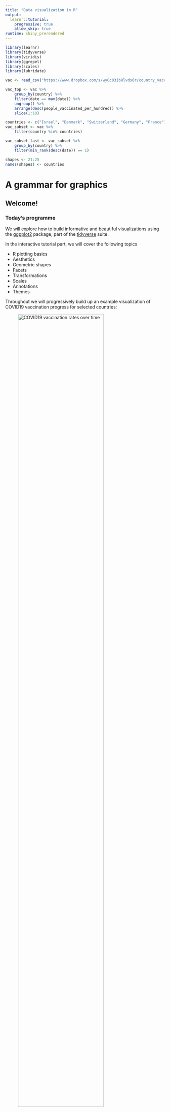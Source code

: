 ```yaml
---
title: "Data visualization in R"
output: 
  learnr::tutorial:
    progressive: true   
    allow_skip: true
runtime: shiny_prerendered
---
```


```r
library(learnr)
library(tidyverse)
library(viridis)
library(ggrepel)
library(scales)
library(lubridate)

vac <- read_csv("https://www.dropbox.com/s/wy0c03ib8lvds6r/country_vaccinations.csv?dl=1")

vac_top <- vac %>%
    group_by(country) %>%
    filter(date == max(date)) %>%
    ungroup() %>%
    arrange(desc(people_vaccinated_per_hundred)) %>%
    slice(1:10)

countries <- c("Israel", "Denmark", "Switzerland", "Germany", "France")
vac_subset <- vac %>%
    filter(country %in% countries)

vac_subset_last <- vac_subset %>%
    group_by(country) %>%
    filter(min_rank(desc(date)) == 1)

shapes <- 21:25
names(shapes) <- countries
```

# A grammar for graphics

## Welcome!

### Today's programme

We will explore how to build informative and beautiful visualizations using the [ggpplot2](https://ggplot2.tidyverse.org/index.html) package, part of the [tidyverse](https://www.tidyverse.org/) suite. 

In the interactive tutorial part, we will cover the following topics

* R plotting basics
* Aesthetics
* Geometric shapes
* Facets
* Transformations
* Scales
* Annotations
* Themes

Throughout we will progressively build up an example visualization of COVID19 vaccination progress for selected countries:

![*COVID19 vaccination rates over time*](https://www.dropbox.com/s/poarmk08gxwk8cp/plot.png?dl=1){width=80%}

Following the interactive tutorial, there will be individual group exercises, where you will apply the learned techniques to build visualizations exploring different aspects of the example dataset.


**Some useful resources**

[ggplot2 cheat sheet](https://github.com/rstudio/cheatsheets/raw/master/data-visualization-2.1.pdf)  
R for Data Science, chapter [visualization](https://r4ds.had.co.nz/data-visualisation.html)  
[Fundamentals of Data Visualization](https://clauswilke.com/dataviz/)  

### Interactive tutorial format
This is what a code exercise block looks like

```r
hist(rnorm(1000))
```

In tutorial sections, example code is provided by clicking the 'Solution' button
```r
hist(rnorm(1000))
```
```r
hist(rnorm(1000), breaks=100)
```

In the exercise sections, hints can be progressively revealed by clicking the 'Hints' button

```r
hist(rnorm(1000))
```
```r
hist(rnorm(1000), breaks=...)
```
```r
hist(rnorm(1000), breaks=100)
```
## Basics

### Set up

pre-loading some necessary libraries

```r
library(tidyverse)
library(viridis)
library(ggrepel)
library(scales)
library(lubridate)
```

we'll use a [COVID19 vaccinations progress](https://www.kaggle.com/gpreda/covid-world-vaccination-progress) dataset for this tutorial


```r
vac <- read_csv("https://www.dropbox.com/s/wy0c03ib8lvds6r/country_vaccinations.csv?dl=1")
```

### Let's explore the data
```r
vac
```
```r
vac
vac %>%
    head()
vac %>%
    colnames()
```

### R base plotting engine
```r
plot(vac$date, vac$total_vaccinations)
```
```r
### basic plot types
plot(vac$date, vac$total_vaccinations)
boxplot(vac$people_vaccinated ~ vac$country)

vac_top <- vac %>%
    group_by(country) %>%
    filter(date == max(date)) %>%
    ungroup() %>%
    arrange(desc(people_vaccinated_per_hundred)) %>%
    slice(1:10)
dotchart(vac_top$total_vaccinations_per_hundred, labels = vac_top$country)
boxplot
dotchart
```

### Dotchart ggplot2 version
```r
ggdotchart <- function(df, x, label){
    df <- df %>%
        mutate(y = fct_reorder(!! sym(label), desc(!! sym(x))))

    p <- ggplot(df, mapping = aes(x = !! sym(x), y = y)) +
        geom_hline(aes(yintercept = country), linetype = "dashed", colour = "grey", size = 0.25) +
        geom_point(size = 2, shape = 1) +
        theme_bw() +
        theme(panel.grid.major = element_blank(), panel.grid.minor = element_blank())
    p
}
dotchart
dotchart(vac_top$total_vaccinations_per_hundred, labels = vac_top$country)
ggdotchart(vac_top, "total_vaccinations_per_hundred", "country")
```

## Coordinate systems

### ggplot2 syntax
the most basic ggplot2 visualizations are built using the following minimal syntax:

```r
ggplot(data=<DATA>) + 
  <GEOM_FUNCTION>(mapping = aes(<MAPPINGS>))
```

### Simple plot using 2 variables
```r
ggplot()
```
```r
ggplot(vac_subset, mapping = aes(x = date, y = total_vaccinations)) +
    geom_point()
```

### Modifying coordinate systems
```r
ggplot(vac_subset, mapping = aes(x = date, y = total_vaccinations)) +
    geom_point()
```
```r
ggplot(vac_subset, mapping = aes(x = date, y = total_vaccinations)) +
    geom_point()

### explicit coordinate system
ggplot(vac_subset, mapping = aes(x = date, y = total_vaccinations)) +
    geom_point() +
    coord_cartesian()

### zoom in
ggplot(vac_subset, mapping = aes(x = date, y = total_vaccinations)) +
    geom_point() +
    coord_cartesian(ylim = c(0, 1e6))

### other coordinate system
ggplot(vac_subset, mapping = aes(x = date, y = total_vaccinations)) +
    geom_point() +
    coord_polar()
```

### Short exercise 1

Plot the number of people fully vaccinated (variable 'people_fully_vaccinated') against total number of people having received at least one vaccine dose (variable 'people_vaccinated'). 
```r
vac_subset
```
```r
ggplot(vac_subset, mapping = aes(x = people_vaccinated, y = people_fully_vaccinated)) +
    geom_point()
```


## Aesthetics

### Mapping aesthetics to variables
```r
ggplot(vac_subset, mapping = aes(x = date, y = total_vaccinations, shape = country)) +
    geom_point()
```
```r
ggplot(vac_subset, mapping = aes(x = date, y = total_vaccinations, shape = country)) +
    geom_point()

### map colour to daily vaccinations
ggplot(vac_subset, mapping = aes(x = date, y = total_vaccinations, colour = daily_vaccinations_raw)) +
    geom_point()

### map size and transparency to daily vaccinations
ggplot(vac_subset, mapping = aes(x = date, y = total_vaccinations, size = daily_vaccinations_raw, alpha = daily_vaccinations_raw)) +
    geom_point()
```

### Mapping versus setting an aesthaetic
```r
ggplot(vac_subset, mapping = aes(x = date, y = total_vaccinations, colour = daily_vaccinations_raw)) +
    geom_point()
```
```r
ggplot(vac_subset, mapping = aes(x = date, y = total_vaccinations, colour = daily_vaccinations_raw)) +
    geom_point()

ggplot(vac_subset, mapping = aes(x = date, y = total_vaccinations, colour = "daily_vaccinations_raw")) +
    geom_point()
```

### Start building the example visualization

![*COVID19 vaccination rates over time*](https://www.dropbox.com/s/poarmk08gxwk8cp/plot.png?dl=1){width=80%}

```r
vac_subset
```
```r
ggplot(vac_subset, mapping = aes(x = date, y = total_vaccinations, shape = country, colour = daily_vaccinations_raw)) +
    geom_point()
```

## Geometric shapes

### Simple point geom
```r
ggplot(vac_subset, mapping = aes(x = date, y = total_vaccinations)) +
    geom_point()
```

### Aesthetics of points
```r
df <- tibble(x = factor(0:25), y = 1)
```
```r
df <- tibble(x = factor(0:25), y = 1)

### geom_point shapes
ggplot(df, mapping = aes(x = x, y = y)) +
    geom_point(shape = 0:25, size = 4)

### geom_point colours
ggplot(df, mapping = aes(x = x, y = y)) +
    geom_point(shape = 0:25, colour = 1:26, fill = "grey", size = 4, stroke = 1)
```

### Aesthetics of lines
```r
df <- tibble(x = 0:5, xend = 0:5, y = 0, yend = 10)
```
```r
df <- tibble(x = 0:5, xend = 0:5, y = 0, yend = 10)

### geom_line linetypes
ggplot(df, mapping = aes(x = x, xend = xend, y = y, yend = yend)) +
    geom_segment(size = 3, linetype = 1:6)

### path vs line
ggplot(vac_subset, mapping = aes(x = date, y = total_vaccinations)) +
    geom_path()
ggplot(vac_subset, mapping = aes(x = date, y = total_vaccinations)) +
    geom_line()
```

### Examples of other geoms
```r
ggplot(vac_subset, mapping = aes(x = date, y = total_vaccinations)) +
    geom_point(aes(fill = country)) +
    geom_hline(yintercept = 1e6, linetype = "dashed")
```
```r
ggplot(vac_subset, mapping = aes(x = date, y = total_vaccinations)) +
    geom_point(aes(fill = country)) +
    geom_hline(yintercept = 1e6, linetype = "dashed")

ggplot(vac_subset, mapping = aes(x = date, y = total_vaccinations)) +
    geom_col(aes(fill = country))
```

### Positional adjustments
```r
ggplot(vac_subset, mapping = aes(x = date, y = total_vaccinations)) +
    geom_col(aes(fill = country), position = position_stack())
```

```r
ggplot(vac_subset, mapping = aes(x = date, y = total_vaccinations)) +
    geom_col(aes(fill = country), position = position_stack())

### dodge bars
ggplot(vac_subset, mapping = aes(x = date, y = total_vaccinations)) +
    geom_col(aes(fill = country), position = position_dodge())

### proportions of full
ggplot(vac_subset, mapping = aes(x = date, y = total_vaccinations)) +
    geom_col(aes(fill = country), position = position_fill())

### jitter
ggplot(vac_subset, mapping = aes(x = country, y = daily_vaccinations_raw)) +
    geom_point(size = 1)
ggplot(vac_subset, mapping = aes(x = country, y = daily_vaccinations_raw)) +
    geom_point(size = 1, position = position_jitter(height = 0, width = 0.15), alpha = 0.5)
```

### Use different data set for geoms
```r
vac_subset_last <- vac_subset %>%
    group_by(country) %>%
    filter(min_rank(desc(date)) == 1)
vac_subset_last
```
```r
vac_subset_last <- vac_subset %>%
    group_by(country) %>%
    filter(min_rank(desc(date)) == 1)
vac_subset_last

ggplot(vac_subset, mapping = aes(x = date, y = total_vaccinations)) +
    geom_point() +
    geom_point(data = vac_subset_last, size = 3, shape = 17)
```

### Continue building the example visualization

![*COVID19 vaccination rates over time*](https://www.dropbox.com/s/poarmk08gxwk8cp/plot.png?dl=1){width=80%}

```r
ggplot(vac_subset, mapping = aes(x = date, y = total_vaccinations, shape = country, colour = daily_vaccinations_raw)) +
    geom_point()
```
```r
### plot points only on last vaccination day
ggplot(vac_subset, mapping = aes(x = date, y = total_vaccinations, shape = country, colour = daily_vaccinations_raw)) +
    geom_path() +
    geom_point(size = 2, data = vac_subset_last)
```

### Short exercise 2
Plot the number of people fully vaccinated (variable 'people_fully_vaccinated') against total number of people having received at least one vaccine dose (variable 'people_vaccinated'). Map colour to the country (variable 'country'), and use both points and lines as geoms

```r
vac_subset
```
```r
ggplot(vac_subset, mapping = aes(x = people_vaccinated, y = people_fully_vaccinated, colour = country)) +
    geom_point() +
    geom_line()
```

## Facets

### Simple faceting mapping one variable to panels
```r
ggplot(vac_subset, mapping = aes(x = date, y = total_vaccinations, shape = country, colour = daily_vaccinations_raw)) +
    geom_point() +
    facet_wrap(~country)
```
```r
ggplot(vac_subset, mapping = aes(x = date, y = total_vaccinations, shape = country, colour = daily_vaccinations_raw)) +
    geom_point() +
    facet_wrap(~country)

### panels in grid
ggplot(vac_subset, mapping = aes(x = date, y = total_vaccinations, shape = country, colour = daily_vaccinations_raw)) +
    geom_point() +
    facet_grid(country ~ .)
```

### Faceting two or more variables
```r
ggplot(vac_subset, mapping = aes(x = date, y = total_vaccinations, shape = country, colour = daily_vaccinations_raw)) +
    geom_point() +
    facet_grid(country ~ .)
```
```r
ggplot(vac_subset, mapping = aes(x = date, y = total_vaccinations, shape = country, colour = daily_vaccinations_raw)) +
    geom_point() +
    facet_grid(country ~ .)

### 2 variables in grid
ggplot(vac_subset, mapping = aes(x = date, y = total_vaccinations, shape = country, colour = daily_vaccinations_raw)) +
    geom_point() +
    facet_grid(country ~ vaccines)

### muliple variables per panel
ggplot(vac_subset, mapping = aes(x = date, y = total_vaccinations, shape = country, colour = daily_vaccinations_raw)) +
    geom_point() +
    facet_wrap(~country+vaccines)
```

### Continue building the example visualization

![*COVID19 vaccination rates over time*](https://www.dropbox.com/s/poarmk08gxwk8cp/plot.png?dl=1){width=80%}

```r
ggplot(vac_subset, mapping = aes(x = date, y = total_vaccinations, shape = country, colour = daily_vaccinations_raw)) +
    geom_path() +
    geom_point(size = 2, data = vac_subset_last)
```
```r
### facet plot by vaccination manufacturers
ggplot(vac_subset, mapping = aes(x = date, y = total_vaccinations, shape = country, colour = daily_vaccinations_raw)) +
    geom_path() +
    geom_point(size = 2, data = vac_subset_last) +
    facet_grid(vaccines ~ .)
```

## Transformations

### Examples of summarising geoms

```r
ggplot(vac_subset, mapping = aes(x = date)) +
    geom_bar()
```
```r
ggplot(vac_subset, mapping = aes(x = date)) +
    geom_bar()

### dot plot
ggplot(vac_subset, mapping = aes(x = date)) +
    geom_dotplot()

### box plot
ggplot(vac_subset, mapping = aes(x = date, y = total_vaccinations)) +
    geom_boxplot()
```

### Custom summary statistics

```r
ggplot(vac_subset, mapping = aes(x = date, y = total_vaccinations)) +
    stat_summary(fun = sum)
```
```r
ggplot(vac_subset, mapping = aes(x = date, y = total_vaccinations)) +
    stat_summary(fun = sum)

### change geom for summary
ggplot(vac_subset, mapping = aes(x = date, y = total_vaccinations)) +
    stat_summary(fun = sum, geom = "bar")

### more complex summary stat
ggplot(vac_subset, mapping = aes(x = date, y = total_vaccinations)) +
    stat_summary(fun = median, fun.min = min, fun.max = max)
```

### Smoothing

```r
ggplot(vac_subset, mapping = aes(x = date, y = total_vaccinations)) +
    geom_point() +
    stat_smooth()
```

```r
ggplot(vac_subset, mapping = aes(x = date, y = total_vaccinations)) +
    geom_point() +
    stat_smooth()

### stratify summary
ggplot(vac_subset, mapping = aes(x = date, y = total_vaccinations)) +
    geom_point() +
    stat_smooth(aes(group = country))

### change methods
ggplot(vac_subset, mapping = aes(x = date, y = total_vaccinations)) +
    geom_point() +
    stat_smooth(aes(group = country), method = "lm")
```

### Short exercise 3
Plot the number of people fully vaccinated (variable 'people_fully_vaccinated') against total number of people having received at least one vaccine dose (variable 'people_vaccinated'). Use facets to distinguish countries (variable 'country'), and add a linear smoothing (`method = "lm"`)

```r
vac_subset
```
```r
ggplot(vac_subset, mapping = aes(x = people_vaccinated, y = people_fully_vaccinated)) +
    geom_point() + 
    stat_smooth(aes(group = country), method = "lm") + 
    facet_grid(country ~.)
```

## Scales

### Colour scales

```r
ggplot(vac_subset, mapping = aes(x = date, y = total_vaccinations, colour = daily_vaccinations_raw)) +
    geom_point()
```
```r
ggplot(vac_subset, mapping = aes(x = date, y = total_vaccinations, colour = daily_vaccinations_raw)) +
    geom_point()

### two colour gradient
ggplot(vac_subset, mapping = aes(x = date, y = total_vaccinations, colour = daily_vaccinations_raw)) +
    geom_point() +
    scale_colour_gradient(low = "blue", high = "red")

### multicolor gradient
ggplot(vac_subset, mapping = aes(x = date, y = total_vaccinations, shape = country, colour = daily_vaccinations_raw)) +
    geom_point() +
    scale_colour_gradientn(colours = rainbow(100))

### discrete colour scale
ggplot(vac_subset, mapping = aes(x = date, y = total_vaccinations, colour = country)) +
    geom_point()
```

### Specialized colour palettes

```r
ggplot(vac_subset, mapping = aes(x = date, y = total_vaccinations, colour = country)) +
    geom_point() +
    scale_color_brewer()
```
```r
ggplot(vac_subset, mapping = aes(x = date, y = total_vaccinations, colour = country)) +
    geom_point() +
    scale_color_brewer()

### Color brewer palettes
ggplot(vac_subset, mapping = aes(x = date, y = total_vaccinations, colour = country)) +
    geom_point() +
    scale_color_brewer(palette = "Set1")

ggplot(vac_subset, mapping = aes(x = date, y = total_vaccinations, colour = country)) +
    geom_point() +
    scale_color_brewer(palette = "Spectral")

ggplot(vac_subset, mapping = aes(x = date, y = total_vaccinations, shape = country, colour = daily_vaccinations_raw)) +
    geom_point() +
    scale_colour_distiller(palette = "Spectral")

### Viridis palettes
ggplot(vac_subset, mapping = aes(x = date, y = total_vaccinations, shape = country, colour = daily_vaccinations_raw)) +
    geom_point() +
    scale_colour_viridis()
```

[Color brewer](https://colorbrewer2.org/)  
[Viridis color palettes](https://cran.r-project.org/web/packages/viridis/vignettes/intro-to-viridis.html)


### Manual scale for discrete variables

```r
shapes <- 21:25
names(shapes) <- countries
```
```r
shapes <- 21:25
names(shapes) <- countries

ggplot(vac_subset, mapping = aes(x = date, y = total_vaccinations, shape = country, colour = daily_vaccinations_raw)) +
    geom_point() +
    scale_colour_viridis() +
    scale_shape_manual(values = shapes)
```

### Adjusting scales

```r
ggplot(vac_subset, mapping = aes(x = date, y = total_vaccinations, shape = country, colour = daily_vaccinations_raw)) +
    geom_point() +
    scale_colour_viridis() +
    scale_shape_manual(values = shapes) +
    scale_y_continuous(trans = "log10")
```
```r
ggplot(vac_subset, mapping = aes(x = date, y = total_vaccinations, shape = country, colour = daily_vaccinations_raw)) +
    geom_point() +
    scale_colour_viridis() +
    scale_shape_manual(values = shapes) +
    scale_y_continuous(trans = "log10")

### set limits
ggplot(vac_subset, mapping = aes(x = date, y = total_vaccinations, shape = country, colour = daily_vaccinations_raw)) +
    geom_point() +
    scale_colour_viridis() +
    scale_shape_manual(values = shapes) +
    scale_y_continuous(limits = c(0, 1e6))

### custom labels
ggplot(vac_subset, mapping = aes(x = date, y = total_vaccinations, shape = country, colour = daily_vaccinations_raw)) +
    geom_point() +
    scale_colour_viridis() +
    scale_shape_manual(values = shapes) +
    scale_y_continuous(labels = label_number())
```

### Continue building the example visualization

![*COVID19 vaccination rates over time*](https://www.dropbox.com/s/poarmk08gxwk8cp/plot.png?dl=1){width=80%}

```r
ggplot(vac_subset, mapping = aes(x = date, y = total_vaccinations, shape = country, colour = daily_vaccinations_raw)) +
    geom_path() +
    geom_point(size = 2, data = vac_subset_last) +
    facet_grid(vaccines ~ .)
```
```r
### add custom scales and labels
ggplot(vac_subset, mapping = aes(x = date, y = total_vaccinations, shape = country, colour = daily_vaccinations_raw, fill = daily_vaccinations_raw)) +
    geom_path() +
    geom_point(size = 2, data = vac_subset_last) +
    facet_grid(vaccines ~ .) +
    scale_y_continuous(labels = label_comma()) +
    scale_colour_viridis(labels = label_comma()) +
    scale_fill_viridis(labels = label_comma()) +
    scale_shape_manual(values = shapes)
```

## Annotations

### Add text to plot
```r
vac_subset_date <- vac_subset %>%
    filter(date > ymd(20210115), date < ymd(20210120))
```
```r
vac_subset_date <- vac_subset %>%
    filter(date > ymd(20210115), date < ymd(20210120))

### add text 
ggplot(vac_subset, mapping = aes(x = date, y = total_vaccinations)) +
    geom_point(colour = "grey") +
    geom_text(aes(label = total_vaccinations), size = 3, data = vac_subset_date)

### avoid overplotting by repelling text 
ggplot(vac_subset, mapping = aes(x = date, y = total_vaccinations)) +
    geom_point(colour = "grey") +
    geom_text_repel(aes(label = total_vaccinations), size = 2, min.segment.length = 0, data = vac_subset_date, max.overlaps=Inf)

### label format 
ggplot(vac_subset, mapping = aes(x = date, y = total_vaccinations)) +
    geom_point(colour = "grey") +
    geom_label_repel(aes(label = total_vaccinations), size = 2, min.segment.length = 0, data = vac_subset_date, max.overlaps=Inf)
```

### Continue building the example visualization

![*COVID19 vaccination rates over time*](https://www.dropbox.com/s/poarmk08gxwk8cp/plot.png?dl=1){width=80%}

```r
ggplot(vac_subset, mapping = aes(x = date, y = total_vaccinations, shape = country, colour = daily_vaccinations_raw, fill = daily_vaccinations_raw)) +
    geom_path() +
    geom_point(size = 2, data = vac_subset_last) +
    facet_grid(vaccines ~ .) +
    scale_y_continuous(labels = label_comma()) +
    scale_colour_viridis(labels = label_comma()) +
    scale_fill_viridis(labels = label_comma()) +
    scale_shape_manual(values = shapes)
```
```r
### add country label
ggplot(vac_subset, mapping = aes(x = date, y = total_vaccinations, shape = country, colour = daily_vaccinations_raw, fill = daily_vaccinations_raw)) +
    geom_path() +
    geom_point(size = 2, data = vac_subset_last) +
    geom_text_repel(aes(label = country), size = 2, color = "black", direction = "y", data = vac_subset_last) +
    facet_grid(vaccines ~ .) +
    scale_y_continuous(labels = label_comma()) +
    scale_colour_viridis(labels = label_comma()) +
    scale_fill_viridis(labels = label_comma()) +
    scale_shape_manual(values = shapes)
```

## Themes and polishing plots

### Examples of pre-built themes

```r
ggplot(vac_subset, mapping = aes(x = date, y = total_vaccinations)) +
    geom_point() +
    facet_grid(vaccines ~ .) +
    theme_gray()
```
```r
ggplot(vac_subset, mapping = aes(x = date, y = total_vaccinations)) +
    geom_point() +
    facet_grid(vaccines ~ .) +
    theme_gray()

### black & white theme 
ggplot(vac_subset, mapping = aes(x = date, y = total_vaccinations)) +
    geom_point() +
    facet_grid(vaccines ~ .) +
    theme_bw()

### classic theme
ggplot(vac_subset, mapping = aes(x = date, y = total_vaccinations)) +
    geom_point() +
    facet_grid(vaccines ~ .) +
    theme_classic()

### theme without elements
ggplot(vac_subset, mapping = aes(x = date, y = total_vaccinations)) +
    geom_point() +
    facet_grid(vaccines ~ .) +
    theme_void()
```

### Customize themes

```r
ggplot(vac_subset, mapping = aes(x = date, y = total_vaccinations)) +
    geom_point() +
    facet_grid(vaccines ~ .) +
    theme_bw() +
    theme(panel.grid.major.x = element_blank(), panel.grid.minor.x = element_blank())
```
```r
ggplot(vac_subset, mapping = aes(x = date, y = total_vaccinations)) +
    geom_point() +
    facet_grid(vaccines ~ .) +
    theme_bw() +
    theme(panel.grid.major.x = element_blank(), panel.grid.minor.x = element_blank())

### strip text
ggplot(vac_subset, mapping = aes(x = date, y = total_vaccinations)) +
    geom_point() +
    theme_bw() +
    facet_grid(vaccines ~ .) +
    theme(panel.grid.major.x = element_blank(), panel.grid.minor.x = element_blank(), strip.background = element_rect(fill = "gainsboro", color = NA), strip.text = element_text(size = 7))

### axis labels
ggplot(vac_subset, mapping = aes(x = date, y = total_vaccinations)) +
    geom_point() +
    theme_bw() +
    facet_grid(vaccines ~ .) +
    theme(panel.grid.major.x = element_blank(), panel.grid.minor.x = element_blank(), strip.background = element_rect(fill = "gainsboro", color = NA), strip.text = element_text(size = 7)) +
    xlab("Date") +
    ylab("Total vaccinations")

```

### Finalize example visualization

![*COVID19 vaccination rates over time*](https://www.dropbox.com/s/poarmk08gxwk8cp/plot.png?dl=1){width=80%}

```r
### add country label
ggplot(vac_subset, mapping = aes(x = date, y = total_vaccinations, shape = country, colour = daily_vaccinations_raw, fill = daily_vaccinations_raw)) +
    geom_path() +
    geom_point(size = 2, data = vac_subset_last) +
    geom_text_repel(aes(label = country), size = 2, color = "black", direction = "y", data = vac_subset_last) +
    facet_grid(vaccines ~ .) +
    scale_y_continuous(labels = label_comma()) +
    scale_colour_viridis(labels = label_comma()) +
    scale_fill_viridis(labels = label_comma()) +
    scale_shape_manual(values = shapes)
```

```r
ggplot(vac_subset, mapping = aes(x = date, y = total_vaccinations, shape = country, colour = daily_vaccinations_raw, fill = daily_vaccinations_raw)) +
    geom_path() +
    geom_point(size = 2, data = vac_subset_last, show.legend = FALSE) +
    geom_text_repel(aes(label = country), size = 2, color = "black", direction = "y", data = vac_subset_last) +
    facet_grid(vaccines ~ .) +
    scale_y_continuous(labels = label_comma()) +
    scale_colour_viridis(name = "Vaccinations per day", labels = label_comma()) +
    scale_fill_viridis(name = "Vaccinations per day", labels = label_comma()) +
    scale_shape_manual(values = shapes) +
    xlab("Date") +
    ylab("Total vaccinations") +
    theme_bw() +
    theme(panel.grid.major.x = element_blank(), panel.grid.minor.x = element_blank(), strip.background = element_rect(fill = "gainsboro", color = NA), strip.text = element_text(size = 7))
```

### Short exercise 4
Plot the number of people fully vaccinated (variable 'people_fully_vaccinated') against total number of people having received at least one vaccine dose (variable 'people_vaccinated'). Use a logarithmic scale of base 10 on the y axis, and use label "Log(People fully vaccinated)" for the y axis

```r
vac_subset
```
```r
ggplot(vac_subset, mapping = aes(x = people_vaccinated, y = people_fully_vaccinated)) +
    geom_point() + 
    scale_y_continuous(trans = "log10") + 
    ylab("Log(People fully vaccinated)")
```


## Exercises

### Exercise 1
Visualize the relationship between total number of vaccinations and people fully vaccinated. The visualization should include

* Points and lines as geoms 
* Aesthetic mapping to differentiate countries
* A dashed line to highlight x=y
* Fixed ratio coordinate system with equal units

```r
vac_subset
```
```r
ggplot(vac_subset, mapping = aes(x = total_vaccinations, y = people_fully_vaccinated)) +
    geom_point(aes(color = country)) +
    geom_line(aes(color = country))
```
```r
ggplot(vac_subset, mapping = aes(x = total_vaccinations, y = people_fully_vaccinated)) +
    geom_point(aes(color = country)) +
    geom_line(aes(color = country)) +
    geom_abline(linetype = "dashed")
```
```r
ggplot(vac_subset, mapping = aes(x = total_vaccinations, y = people_fully_vaccinated)) +
    geom_point(aes(color = country)) +
    geom_line(aes(color = country)) +
    geom_abline(linetype = "dashed") +
    coord_fixed()
```
```r
ggplot(vac_subset, mapping = aes(x = total_vaccinations, y = people_fully_vaccinated)) +
    geom_point(aes(color = country)) +
    geom_line(aes(color = country)) +
    geom_abline(linetype = "dashed") +
    coord_fixed()
```


```r
question("After how many total vaccinations were the first German citizens fully vaccinated?",
  answer("500,000"),
  answer("5,000,000"),
  answer("1,000,000", correct = TRUE),
  answer("2,000,000")
)
```

```r
question("Looking at the range between 2 million and 4 million total vaccinations, which of the following statements is true ",
  answer("The rate of vaccinating people fully in Israel is higher than in Germany", correct = TRUE),
  answer("The rate of vaccinating people fully in Germany is higher than in Israel"),
  answer("The total number of people fully vaccinated is higher in Germany than in Israel", correct = TRUE)
)
```


### Exercise 2
Visualize the total number of people vaccinated per 100 inhabitants, for each day and country in the full `vac` dataset  
Use a plot type and aesthetic mapping to show this information in a single panel without facetting

```r
vac
```
```r
#Think of a heatmap of people vaccinated, with the day on the x axis and country on the y axis. You can use the geom `geom_raster` for this purpose, and the `scale_fill_...` scales to map the vaccination rate to the fill colour
```
```r
ggplot(vac, mapping = aes(x = date, y = country, fill = people_vaccinated_per_hundred)) +
    geom_raster() +
    scale_fill_viridis(option = "A")

```r
question("Which countries have reached the highest vaccination rates?",
  answer("Seychelles, Israel, Germany"),
  answer("Seychelles, Israel, Gibraltar", correct = TRUE),
  answer("Singapore, Israel, Germany")
)
```

### Exercise 3
Recreate this visualization.

![*Exercise 3*](https://www.dropbox.com/s/rnraxfcr3tmcmjj/exercise_plot_1.png?dl=1){width=80%}

```r
vac_subset
```
```r
# Use the geom `geom_area` to create the stacked ribbons
```
```r
ggplot(vac_subset, aes(x = date, y = total_vaccinations)) +
    geom_hline(yintercept = 0) +
    geom_area(aes(fill = country), colour = "white", size = 0.25) 
```
```r
ggplot(vac_subset, aes(x = date, y = total_vaccinations)) +
    geom_hline(yintercept = 0) +
    geom_area(aes(fill = country), colour = "white", size = 0.25) +
    scale_fill_brewer(name = "Country", palette = "Set1") +
```
```r
ggplot(vac_subset, aes(x = date, y = total_vaccinations)) +
    geom_hline(yintercept = 0) +
    geom_area(aes(fill = country), colour = "white", size = 0.25) +
    scale_fill_brewer(name = "Country", palette = "Set1") +
    scale_y_continuous(label = label_comma()) +
    xlab("Date") +
    ylab("Total vaccinations") +
    theme(panel.grid.minor.x = element_blank(), panel.grid.major.x = element_blank())
```

### Exercise 4 
Recreate this visualization

![*Exercise 4*](https://www.dropbox.com/s/5qvhuzapuq911od/exercise_plot_2.png?dl=1){width=80%}

```r
vac_subset
```
```r
# Use the geom `geom_violin` to create the violin plots
```
```r
ggplot(vac_subset, mapping = aes(y = country, x = daily_vaccinations)) +
    geom_violin(scale = "width", fill = "gainsboro", color = NA)
```
```r
ggplot(vac_subset, mapping = aes(y = country, x = daily_vaccinations)) +
    geom_violin(scale = "width", fill = "gainsboro", color = NA) +
    geom_point(aes(fill = date), colour = "white", size = 1.5, position = position_jitter(height = 0.15), shape = 21, alpha = 0.9)
```
```r
ggplot(vac_subset, mapping = aes(y = country, x = daily_vaccinations)) +
    geom_violin(scale = "width", fill = "gainsboro", color = NA) +
    geom_point(aes(fill = date), colour = "white", size = 1.5, position = position_jitter(height = 0.15), shape = 21, alpha = 0.9) +
    scale_x_continuous(label = label_comma()) +
    scale_fill_viridis(name = "Date", option = "B", trans = "date") +
    xlab("Daily vaccinations") +
    ylab("Country") +
    theme_classic() +
    theme(axis.line.y = element_blank(), axis.ticks.y = element_blank())
```

